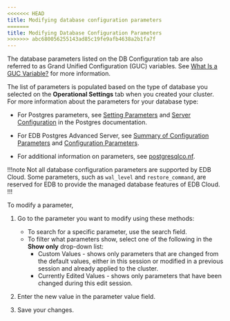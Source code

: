 ```yaml
---
<<<<<<< HEAD
title: Modifying database configuration parameters
=======
title: Modifying Database Configuration Parameters
>>>>>>> abc680056255143ad85c19fe9afb4638a2b1fa7f
---
```


The database parameters listed on the DB Configuration tab are also referred to as Grand Unified Configuration (GUC) variables. See [What Is a GUC Variable?](https://www.enterprisedb.com/blog/what-guc-variable) for more information.

The list of parameters is populated based on the type of database you selected on the **Operational Settings** tab when you created your cluster. For more information about the parameters for your database type:

- For Postgres parameters, see [Setting Parameters](https://www.postgresql.org/docs/current/config-setting.html) and [Server Configuration](https://www.postgresql.org/docs/current/runtime-config.html) in the Postgres documentation.
   
- For EDB Postgres Advanced Server, see [Summary of Configuration Parameters](https://www.enterprisedb.com/docs/epas/latest/epas_guide/03_database_administration/01_configuration_parameters/02_summary_of_configuration_parameters/#summary_of_configuration_parameters) and [Configuration Parameters](https://www.enterprisedb.com/docs/epas/latest/epas_guide/03_database_administration/01_configuration_parameters/).

- For additional information on parameters, see [postgresqlco.nf](https://postgresqlco.nf/).

!!!note
Not all database configuration parameters are supported by EDB Cloud. Some parameters, such as `wal_level` and `restore_command`, are reserved for EDB to provide the managed database features of EDB Cloud. 
!!!

To modify a parameter,

1. Go to the parameter you want to modify using these methods:
   - To search for a specific parameter, use the search field. 
   - To filter what parameters show, select one of the following in the **Show only** drop-down list:
      - Custom Values - shows only parameters that are changed from the default values, either in this session or modified in a previous session and already applied to the cluster.
      - Currently Edited Values - shows only parameters that have been changed during this edit session.

1. Enter the new value in the parameter value field. 

1. Save your changes.
